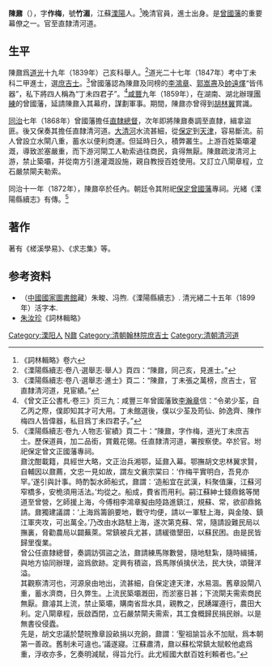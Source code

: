 '''陳鼐'''（{{bd|？||1872年|catIdx=C陳}}），字'''作梅'''，號'''竹湄'''，江蘇[[溧陽|溧陽]]人。<ref>《詞林輯略》卷六</ref>晚清官員，進士出身。是[[曾國藩|曾國藩]]的重要幕僚之一。官至直隸清河道。

==生平==
陳鼐爲[[道光|道光]]十九年（1839年）己亥科舉人。<ref>《溧陽縣續志·卷八·選舉志·舉人》頁四：“陳鼐，同己亥，見進士。”</ref>道光二十七年（1847年）考中丁未科二甲進士，選[[庶吉士|庶吉士]]。<ref>《溧陽縣續志·卷八·選舉志·進士》頁二：“陳鼐，丁未張之萬榜，庶吉士，官直隸清河道，見宦績。”</ref>曾國藩認為陳鼐及同榜的[[李鴻章|李鴻章]]、[[郭嵩燾|郭嵩燾]]及[[帥遠燡|帥遠燡]]“皆伟器”，私下將四人稱為“丁未四君子”。<ref>《曾文正公書札·卷三》页三九：咸豐三年曾國藩致[[李瀚章|李瀚章]]信：“令弟少荃，自乙丙之際，僕即知其才可大用。丁未館選後，僕以少荃及筠仙、帥逸齊、陳作梅四人皆偉器，私目爲丁未四君子。”</ref>[[咸豐_(年號)|咸豐]]九年（1859年），在湖南、湖北辦理[[團練|團練]]的曾國藩，延請陳鼐入其幕府，謀劃軍事。期間，陳鼐亦曾得到[[胡林翼|胡林翼]]賞識。

[[同治|同治]]七年（1868年）曾國藩擔任[[直隸總督|直隸總督]]，次年即將陳鼐奏調至直隸，緝拿盜匪。後又保奏其擔任直隸清河道。[[大清河|大清河]]水流甚細，從[[保定|保定]]到[[天津|天津]]，容易斷流。前人曾設立水閘八重，蓄水以便利商運。但延時日久，積弊叢生。上游百姓築壩灌溉，導致淤塞嚴重，而下游河閘工人勒索過往商民，貪得無厭。陳鼐疏浚清河上游，禁止築壩，并從南方引進灌溉設施，親自教授百姓使用。又訂立八閘章程，立石嚴禁閘夫勒索。

同治十一年（1872年），陳鼐卒於任內。朝廷令其附祀[[保定|保定]][[曾國藩|曾國藩]]專祠。光緒《溧陽縣續志》有傳。<ref>《溧陽縣續志·卷九·人物志·宦績》頁二十：“陳鼐，字作梅，道光丁未庶吉士。歷保道員，加二品銜，賞戴花翎。任直隸清河道，署按察使。卒於官。坿祀保定曾文正國藩專祠。<br>鼐沈酣載籍，具經世大略，文正治兵湘鄂，延鼐入幕。鄂撫胡文忠林翼求賢，自輔因以鼐薦，文忠一見如故，謂左文襄宗棠曰：‘作梅平實明白，吾見亦罕。’遂引與計事。時酌製水師船式，鼐謂：‘造船宜在武漢，料聚值廉，江蘇河窄橋多，安桅須用活法。’均從之。船成，費省而用利。嗣江蘇紳士錢鼎銘等閒道至曾營，乞師援上海，今傅相李鴻章擬由陸路進鎮江，規蘇、常，欲卻鼎銘請。鼐獨建議謂：‘上海爲籌餉要地，戰守均便，請以一軍駐上海，與金陵、鎮江軍夾攻，可出萬全。’乃改由水路駐上海，遂次第克蘇、常，隨請設難民局以撫裏，脅勸農局以闢蕪萊。常鎮被兵尤甚，請緩徵墾田，以蘇民困。由是民皆歸里復業。<br>曾公任直隸總督，奏調訪弭盜之法，鼐請練馬隊數營，隨地駐紮，隨時緝捕，與地方協同辦理，盜爲歛跡。定興有積盜，爲馬隊偵擒伏法，民大快，頌聲洋溢。<br>其觀察清河也，河源泉由地出，流甚細，自保定達天津，水易涸。舊章設閘八重，蓄水濟商，日久弊生。上流民築壩漑田，而淤塞日甚；下流閘夫需索商民無厭。鼐濬其上流，禁止築壩，購南省戽水具，親教之，民踴躍遵行，農田大利。定八閘章程，辰啟酉閉，立石嚴禁閘夫需索，其工食概歸民捐民辦。以是無書役侵蠹。<br>先是，胡文忠議於楚皖豫章設畝捐以充餉，鼐謂：‘聖祖諭旨永不加賦，爲本朝第一善政。舊制未可違也。’議遂寢。江蘇肅清，鼐以蘇松常鎮太賦較他處爲重，浮收亦多，乞奏明減賦，得旨允行。此尤經國大猷百姓利賴者也。”</ref>

==著作==
著有《槎溪學易》、《求志集》等。

== 参考资料 ==
{{reflist}}
*（[[中國國家圖書館|中國國家圖書館]]藏）朱畯、冯煦.《溧陽縣續志》. 清光緒二十五年（1899年）活字本.
* [[朱汝珍|朱汝珍]]《詞林輯略》

{{道光二十七年丁未科殿試金榜}}

{{Authority control}}

{{DEFAULTSORT:Chen陳}}
[[Category:溧阳人|Category:溧阳人]]
[[Category:陳姓|N鼐]]
[[Category:清朝翰林院庶吉士|Category:清朝翰林院庶吉士]]
[[Category:清朝清河道|Category:清朝清河道]]